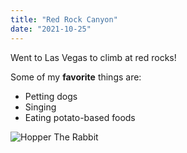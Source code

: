 ```yaml
---
title: "Red Rock Canyon"
date: "2021-10-25"
---
```


Went to Las Vegas to climb at red rocks!

Some of my **favorite** things are:
* Petting dogs
* Singing
* Eating potato-based foods

![Hopper The Rabbit](../../src/images/mountains.jpg)
